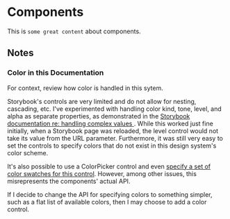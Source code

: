 
<Meta title="Introduction" />

<style>{prismCSS}</style>
# Components

This is `some great content` about components.

## Notes

### Color in this Documentation

For context, review how color is handled in this sytem.

Storybook's controls are very limited and do not allow for nesting, cascading,
etc. I've experimented with handling color kind, tone, level, and alpha as
separate properties, as demonstrated in the
[Storybook documentation re: handling complex values
](https://storybook.js.org/docs/react/essentials/controls#dealing-with-complex-values).
While this worked just fine initially, when a Storybook page was reloaded, the
level control would not take its value from the URL parameter. Furthermore, it
was still very easy to set the controls to specify colors that do not exist in
this design system's color scheme.

It's also possible to use a ColorPicker control and even [
specify a set of color swatches for this
control](https://storybook.js.org/docs/react/essentials/controls#specify-initial-preset-color-swatches).
However, among other issues, this misrepresents the components' actual API.

If I decide to change the API for specifying colors to something simpler, such
as a flat list of available colors, then I may choose to add a color control.
